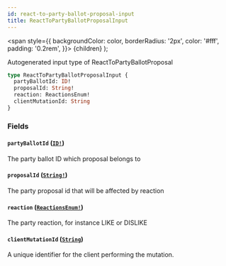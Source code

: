 ```yaml
---
id: react-to-party-ballot-proposal-input
title: ReactToPartyBallotProposalInput
---
```


<span
style={{
      backgroundColor: color,
      borderRadius: '2px',
      color: '#fff',
      padding: '0.2rem',
    }}>
{children}
</span>
);

Autogenerated input type of ReactToPartyBallotProposal

```graphql
type ReactToPartyBallotProposalInput {
  partyBallotId: ID!
  proposalId: String!
  reaction: ReactionsEnum!
  clientMutationId: String
}
```

### Fields

#### `partyBallotId` ([`ID!`](/docs/api/scalars/id))

The party ballot ID which proposal belongs to

#### `proposalId` ([`String!`](/docs/api/scalars/string))

The party proposal id that will be affected by reaction

#### `reaction` ([`ReactionsEnum!`](/docs/api/enums/reactions-enum))

The party reaction, for instance LIKE or DISLIKE

#### `clientMutationId` ([`String`](/docs/api/scalars/string))

A unique identifier for the client performing the mutation.
